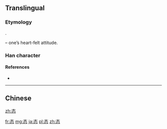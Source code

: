 {{also|態}}
==Translingual==

===Etymology===
{{Han simp|態|f=能|t=太}}.

{{Han compound|太|心|t2=heart|ls=psc|c1=p|c2=s}} – one’s heart-felt attitude.

===Han character===
{{Han char|rn=61|rad=心|as=04|sn=8|four=|canj=大戈心 (KIP)|ids=⿱[[太]][[心]]}}

====References====
* {{Han ref|kx=0379.071|hdz=42273.110|uh=6001|ud=24577}}

----

==Chinese==
{{zh-see|態}}

[[zh:态]]

[[fr:态]]
[[mg:态]]
[[ja:态]]
[[pl:态]]
[[zh:态]]